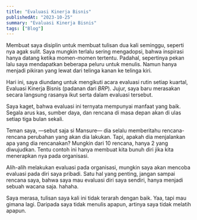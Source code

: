 ```yaml
---
title: "Evaluasi Kinerja Bisnis"
publishedAt: "2023-10-25"
summary: "Evaluasi Kinerja Bisnis"
tags: ["Blog"]
---
```


Membuat saya disiplin untuk membuat tulisan dua kali seminggu, seperti nya agak sulit. 
Saya mungkin terlalu sering mengadopsi, bahwa inspirasi hanya datang ketika momen-momen 
tertentu. Padahal, sepertinya pekan lalu saya mendapatkan beberapa peluru untuk menulis. 
Namun hanya menjadi pikiran yang lewat dari telinga kanan ke telinga kiri.

Hari ini, saya diundang untuk mengikuti acara evaluasi rutin setiap kuartal, Evaluasi 
Kinerja Bisnis (padanan dari _BRP_). Jujur, saya baru merasakan secara langsung rasanya 
ikut serta dalam evaluasi tersebut.

Saya kaget, bahwa evaluasi ini ternyata mempunyai manfaat yang baik. Segala arus kas, 
sumber daya, dan rencana di masa depan akan di ulas setiap tiga bulan sekali.

Teman saya, —sebut saja si Mansure— dia selalu memberitahu rencana-rencana perubahan yang 
akan dia lakukan. Tapi, apakah dia menjalankan apa yang dia rencanakan? Mungkin dari 10 
rencana, hanya 2 yang diwujudkan. Tentu contoh ini hanya membuat kita bunuh diri jika kita 
menerapkan nya pada organisasi.

Alih-alih melakukan evaluasi pada organisasi, mungkin saya akan mencoba evaluasi pada diri 
saya pribadi. Satu hal yang penting, jangan sampai rencana saya, bahwa saya mau evaluasi diri 
saya sendiri, hanya menjadi sebuah wacana saja. hahaha.

Saya merasa, tulisan saya kali ini tidak terarah dengan baik. Yaa, tapi mau gimana lagi. 
Daripada saya tidak menulis apapun, artinya saya tidak melatih apapun.

